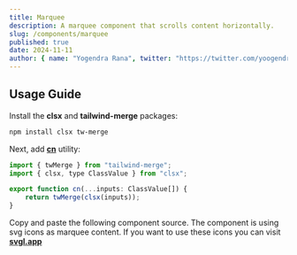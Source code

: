 ```yaml
---
title: Marquee
description: A marquee component that scrolls content horizontally.
slug: /components/marquee
published: true
date: 2024-11-11
author: { name: "Yogendra Rana", twitter: "https://twitter.com/yoogendra_rana" }
---
```


<ComponentPreview className="min-h-[400px] border" category="component" name="marquee" />

## Usage Guide

Install the **clsx** and **tailwind-merge** packages:
```bash
npm install clsx tw-merge
```

Next, add [**cn**](https://github.com/yogendrarana/craftui/blob/master/src/lib/utils.ts) utility:
```jsx
import { twMerge } from "tailwind-merge";
import { clsx, type ClassValue } from "clsx";

export function cn(...inputs: ClassValue[]) {
    return twMerge(clsx(inputs));
}
```

Copy and paste the following component source.
The component is using svg icons as marquee content. 
If you want to use these icons you can visit [**svgl.app**](https://www.svgl.app)

<ComponentSource name="marquee" type="component" />